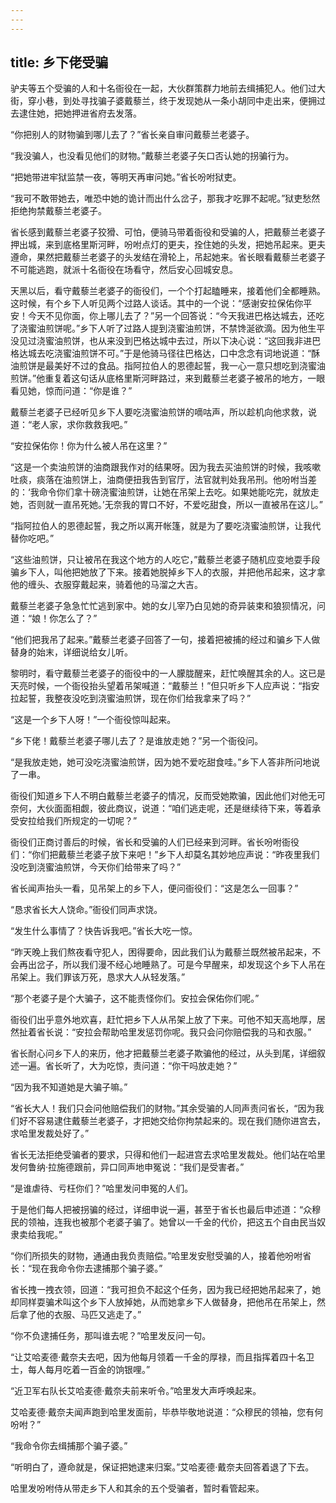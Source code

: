 ```yaml
---
---
---
```

title: 乡下佬受骗
---




驴夫等五个受骗的人和十名衙役在一起，大伙群策群力地前去缉捕犯人。他们过大街，穿小巷，到处寻找骗子婆戴藜兰，终于发现她从一条小胡同中走出来，便拥过去逮住她，把她押进省府去发落。

“你把别人的财物骗到哪儿去了？”省长亲自审问戴藜兰老婆子。

“我没骗人，也没看见他们的财物。”戴藜兰老婆子矢口否认她的拐骗行为。

“把她带进牢狱监禁一夜，等明天再审问她。”省长吩咐狱吏。

“我可不敢带她去，唯恐中她的诡计而出什么岔子，那我才吃罪不起呢。”狱吏愁然拒绝拘禁戴藜兰老婆子。

省长感到戴藜兰老婆子狡猾、可怕，便骑马带着衙役和受骗的人，把戴藜兰老婆子押出城，来到底格里斯河畔，吩咐点灯的更夫，拴住她的头发，把她吊起来。更夫遵命，果然把戴藜兰老婆子的头发结在滑轮上，吊起她来。省长眼看戴藜兰老婆子不可能逃跑，就派十名衙役在场看守，然后安心回城安息。

天黑以后，看守戴藜兰老婆子的衙役们，一个个打起瞌睡来，接着他们全都睡熟。这时候，有个乡下人听见两个过路人谈话。其中的一个说：“感谢安拉保佑你平安！今天不见你面，你上哪儿去了？”另一个回答说：“今天我进巴格达城去，还吃了浇蜜油煎饼呢。”乡下人听了过路人提到浇蜜油煎饼，不禁馋涎欲滴。因为他生平没见过浇蜜油煎饼，也从来没到巴格达城中去过，所以下决心说：“这回我非进巴格达城去吃浇蜜油煎饼不可。”于是他骑马径往巴格达，口中念念有词地说道：“酥油煎饼是最美好不过的食品。指阿拉伯人的恩德起誓，我一心一意只想吃到浇蜜油煎饼。”他重复着这句话从底格里斯河畔路过，来到戴藜兰老婆子被吊的地方，一眼看见她，惊而问道：“你是谁？”

戴藜兰老婆子已经听见乡下人要吃浇蜜油煎饼的嘀咕声，所以趁机向他求救，说道：“老人家，求你救救我吧。”

“安拉保佑你！你为什么被人吊在这里？”

“这是一个卖油煎饼的油商跟我作对的结果呀。因为我去买油煎饼的时候，我咳嗽吐痰，痰落在油煎饼上，油商便扭我告到官厅，法官就判处我吊刑。他吩咐当差的：‘我命令你们拿十磅浇蜜油煎饼，让她在吊架上去吃。如果她能吃完，就放走她，否则就一直吊死她。’无奈我的胃口不好，不爱吃甜食，所以一直被吊在这儿。”

“指阿拉伯人的恩德起誓，我之所以离开帐篷，就是为了要吃浇蜜油煎饼，让我代替你吃吧。”

“这些油煎饼，只让被吊在我这个地方的人吃它，”戴藜兰老婆子随机应变地耍手段骗乡下人，叫他把她放了下来。接着她脱掉乡下人的衣服，并把他吊起来，这才拿他的缠头、衣服穿戴起来，骑着他的马溜之大吉。

戴藜兰老婆子急急忙忙逃到家中。她的女儿宰乃白见她的奇异装束和狼狈情况，问道：“娘！你怎么了？”

“他们把我吊了起来。”戴藜兰老婆子回答了一句，接着把被捕的经过和骗乡下人做替身的始末，详细说给女儿听。

黎明时，看守戴藜兰老婆子的衙役中的一人朦胧醒来，赶忙唤醒其余的人。这已是天亮时候，一个衙役抬头望着吊架喊道：“戴藜兰！”但只听乡下人应声说：“指安拉起誓，我整夜没吃到浇蜜油煎饼，现在你们给我拿来了吗？”

“这是一个乡下人呀！”一个衙役惊叫起来。

“乡下佬！戴藜兰老婆子哪儿去了？是谁放走她？”另一个衙役问。

“是我放走她，她可没吃浇蜜油煎饼，因为她不爱吃甜食哇。”乡下人答非所问地说了一串。

衙役们知道乡下人不明白戴藜兰老婆子的情况，反而受她欺骗，因此他们对他无可奈何，大伙面面相觑，彼此商议，说道：“咱们逃走呢，还是继续待下来，等着承受安拉给我们所规定的一切呢？”

衙役们正商讨善后的时候，省长和受骗的人们已经来到河畔。省长吩咐衙役们：“你们把戴藜兰老婆子放下来吧！”乡下人却莫名其妙地应声说：“昨夜里我们没吃到浇蜜油煎饼，今天你们给带来了吗？”

省长闻声抬头一看，见吊架上的乡下人，便问衙役们：“这是怎么一回事？”

“恳求省长大人饶命。”衙役们同声求饶。

“发生什么事情了？快告诉我吧。”省长大吃一惊。

“昨天晚上我们熬夜看守犯人，困得要命，因此我们认为戴藜兰既然被吊起来，不会再出岔子，所以我们漫不经心地睡熟了。可是今早醒来，却发现这个乡下人吊在吊架上。我们罪该万死，恳求大人从轻发落。”

“那个老婆子是个大骗子，这不能责怪你们。安拉会保佑你们呢。”

衙役们出乎意外地欢喜，赶忙把乡下人从吊架上放了下来。可他不知天高地厚，居然扯着省长说：“安拉会帮助哈里发惩罚你呢。我只会问你赔偿我的马和衣服。”

省长耐心问乡下人的来历，他才把戴藜兰老婆子欺骗他的经过，从头到尾，详细叙述一遍。省长听了，大为吃惊，责问道：“你干吗放走她？”

“因为我不知道她是大骗子嘛。”

“省长大人！我们只会问他赔偿我们的财物。”其余受骗的人同声责问省长，“因为我们好不容易逮住戴藜兰老婆子，才把她交给你拘禁起来的。现在我们随你进宫去，求哈里发裁处好了。”

省长无法拒绝受骗者的要求，只得和他们一起进宫去求哈里发裁处。他们站在哈里发何鲁纳·拉施德跟前，异口同声地申冤说：“我们是受害者。”

“是谁虐待、亏枉你们？”哈里发问申冤的人们。

于是他们每人把被拐骗的经过，详细申说一遍，甚至于省长也最后申述道：“众穆民的领袖，连我也被那个老婆子骗了。她曾以一千金的代价，把这五个自由民当奴隶卖给我呢。”

“你们所损失的财物，通通由我负责赔偿。”哈里发安慰受骗的人，接着他吩咐省长：“现在我命令你去逮捕那个骗子婆。”

省长拽一拽衣领，回道：“我可担负不起这个任务，因为我已经把她吊起来了，她却同样耍骗术叫这个乡下人放掉她，从而她拿乡下人做替身，把他吊在吊架上，然后拿了他的衣服、马匹又逃走了。”

“你不负逮捕任务，那叫谁去呢？”哈里发反问一句。

“让艾哈麦德·戴奈夫去吧，因为他每月领着一千金的厚禄，而且指挥着四十名卫士，每人每月吃着一百金的饷银哩。”

“近卫军右队长艾哈麦德·戴奈夫前来听令。”哈里发大声呼唤起来。

艾哈麦德·戴奈夫闻声跑到哈里发面前，毕恭毕敬地说道：“众穆民的领袖，您有何吩咐？”

“我命令你去缉捕那个骗子婆。”

“听明白了，遵命就是，保证把她逮来归案。”艾哈麦德·戴奈夫回答着退了下去。

哈里发吩咐侍从带走乡下人和其余的五个受骗者，暂时看管起来。